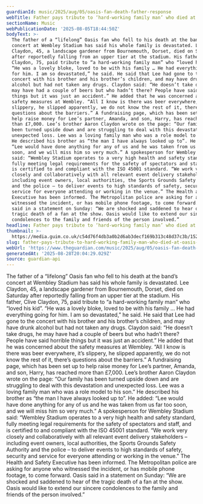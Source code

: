 ```yaml
---
guardianId: music/2025/aug/05/oasis-fan-death-father-response
webTitle: Father pays tribute to ‘hard-working family man’ who died at Oasis concert
sectionName: Music
webPublicationDate: '2025-08-05T18:44:50Z'
bodyText: >-
  The father of a “lifelong” Oasis fan who fell to his death at the band’s
  concert at Wembley Stadium has said his whole family is devastated. Lee
  Claydon, 45, a landscape gardener from Bournemouth, Dorset, died on Saturday
  after reportedly falling from an upper tier at the stadium. His father, Clive
  Claydon, 75, paid tribute to “a hard-working family man” who “loved his kid”.
  “He was a lovely bloke, loved to be with his family … He had everything going
  for him. I am so devastated,” he said. He said that Lee had gone to the
  concert with his brother and his brother’s children, and may have drunk
  alcohol but had not taken any drugs. Claydon said: “He doesn’t take drugs, he
  may have had a couple of beers but who hadn’t there? People have said horrible
  things but it was just an accident.” He added that he was concerned about the
  safety measures at Wembley. “All I know is there was beer everywhere, it’s
  slippery, he slipped apparently, we do not know the rest of it, there’s
  questions about the barriers.” A fundraising page, which has been set up to
  help raise money for Lee’s partner, Amanda, and son, Harry, has reached more
  than £7,000. Lee’s brother Aaron Claydon wrote on the page: “Our family has
  been turned upside down and are struggling to deal with this devastation and
  unexpected loss. Lee was a loving family man who was a role model to his son.”
  He described his brother as “the man I have always looked up to”. He added:
  “Lee would have done anything for any of us and he was taken from us far too
  soon, and we will miss him so very much.” A spokesperson for Wembley Stadium
  said: “Wembley Stadium operates to a very high health and safety standard,
  fully meeting legal requirements for the safety of spectators and staff, and
  is certified to and compliant with the ISO 45001 standard. “We work very
  closely and collaboratively with all relevant event delivery stakeholders –
  including event owners, local authorities, the Sports Grounds Safety Authority
  and the police – to deliver events to high standards of safety, security and
  service for everyone attending or working in the venue.” The Health and Safety
  Executive has been informed. The Metropolitan police are asking for anyone who
  witnessed the incident, or has mobile phone footage, to come forward. Oasis
  said in a statement on Sunday: “We are shocked and saddened to hear of the
  tragic death of a fan at the show. Oasis would like to extend our sincere
  condolences to the family and friends of the person involved.”
headline: Father pays tribute to ‘hard-working family man’ who died at Oasis concert
thumbnail: >-
  https://media.guim.co.uk/c54d76f4db3a0b2d6ab3decf169b313c48d37c3b/152_0_790_632/500.jpg
slug: father-pays-tribute-to-hard-working-family-man-who-died-at-oasis-concert
webUrl: 'https://www.theguardian.com/music/2025/aug/05/oasis-fan-death-father-response'
generatedAt: '2025-08-28T20:04:29.029Z'
source: guardian-api
---
```

The father of a “lifelong” Oasis fan who fell to his death at the band’s concert at Wembley Stadium has said his whole family is devastated. Lee Claydon, 45, a landscape gardener from Bournemouth, Dorset, died on Saturday after reportedly falling from an upper tier at the stadium. His father, Clive Claydon, 75, paid tribute to “a hard-working family man” who “loved his kid”. “He was a lovely bloke, loved to be with his family … He had everything going for him. I am so devastated,” he said. He said that Lee had gone to the concert with his brother and his brother’s children, and may have drunk alcohol but had not taken any drugs. Claydon said: “He doesn’t take drugs, he may have had a couple of beers but who hadn’t there? People have said horrible things but it was just an accident.” He added that he was concerned about the safety measures at Wembley. “All I know is there was beer everywhere, it’s slippery, he slipped apparently, we do not know the rest of it, there’s questions about the barriers.” A fundraising page, which has been set up to help raise money for Lee’s partner, Amanda, and son, Harry, has reached more than £7,000. Lee’s brother Aaron Claydon wrote on the page: “Our family has been turned upside down and are struggling to deal with this devastation and unexpected loss. Lee was a loving family man who was a role model to his son.” He described his brother as “the man I have always looked up to”. He added: “Lee would have done anything for any of us and he was taken from us far too soon, and we will miss him so very much.” A spokesperson for Wembley Stadium said: “Wembley Stadium operates to a very high health and safety standard, fully meeting legal requirements for the safety of spectators and staff, and is certified to and compliant with the ISO 45001 standard. “We work very closely and collaboratively with all relevant event delivery stakeholders – including event owners, local authorities, the Sports Grounds Safety Authority and the police – to deliver events to high standards of safety, security and service for everyone attending or working in the venue.” The Health and Safety Executive has been informed. The Metropolitan police are asking for anyone who witnessed the incident, or has mobile phone footage, to come forward. Oasis said in a statement on Sunday: “We are shocked and saddened to hear of the tragic death of a fan at the show. Oasis would like to extend our sincere condolences to the family and friends of the person involved.”
